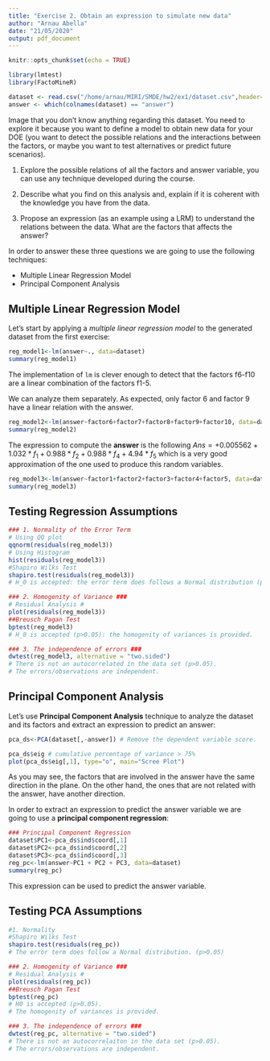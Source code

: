 ```yaml
---
title: "Exercise 2. Obtain an expression to simulate new data"
author: "Arnau Abella"
date: "21/05/2020"
output: pdf_document
---
```


```r
knitr::opts_chunk$set(echo = TRUE)

library(lmtest)
library(FactoMineR)

dataset <- read.csv("/home/arnau/MIRI/SMDE/hw2/ex1/dataset.csv",header=TRUE,sep=",")
answer <- which(colnames(dataset) == "answer")
```

Image that you don't know anything regarding this dataset. You need to explore it because you want to define a model to obtain new data for your DOE (you want to detect the possible relations and the interactions between the factors, or maybe you want to test alternatives or predict future scenarios).

1. Explore the possible relations of all the factors and answer variable, you can use any technique developed during the course.

2. Describe what you find on this analysis and, explain if it is coherent with the knowledge you have from the data.

3. Propose an expression (as an example using a LRM) to understand the relations between the data. What are the factors that affects the answer?

In order to answer these three questions we are going to use the following techniques:

- Multiple Linear Regression Model
- Principal Component Analysis

## Multiple Linear Regression Model

Let's start by applying a *multiple linear regression model* to the generated dataset from the first exercise:

```r
reg_model1<-lm(answer~., data=dataset)
summary(reg_model1)
```

The implementation of `lm` is clever enough to detect that the factors f6-f10 are a linear combination of the factors f1-5.

We can analyze them separately. As expected, only factor 6 and factor 9 have a linear relation with the answer.

```r
reg_model2<-lm(answer~factor6+factor7+factor8+factor9+factor10, data=dataset)
summary(reg_model2)
```

The expression to compute the **answer** is the following $Ans = +0.005562 + 1.032*f_1 + 0.988*f_2 + 0.988*f_4 + 4.94*f_5$ which is a very good approximation of the one used to produce this random variables.

```r
reg_model3<-lm(answer~factor1+factor2+factor3+factor4+factor5, data=dataset)
summary(reg_model3)
```

## Testing Regression Assumptions

```r
### 1. Normality of the Error Term
# Using QQ plot
qqnorm(residuals(reg_model3))
# Using Histogram
hist(residuals(reg_model3))
#Shapiro Wilks Test
shapiro.test(residuals(reg_model3))
# H_0 is accepted: the error term does follows a Normal distribution (p > 0.05)

### 2. Homogenity of Variance ###
# Residual Analysis #
plot(residuals(reg_model3))
##Breusch Pagan Test
bptest(reg_model3)
# H_0 is accepted (p>0.05): the homogenity of variances is provided.

### 3. The independence of errors ### 
dwtest(reg_model3, alternative = "two.sided")
# There is not an autocorrelated in the data set (p>0.05).
# The errors/observations are independent.
```

\newpage

## Principal Component Analysis

Let's use **Principal Component Analysis** technique to analyze the dataset and its factors and extract an expression to predict an answer:

```r
pca_ds<-PCA(dataset[,-answer]) # Remove the dependent variable score.
```

```r
pca_ds$eig # cumulative percentage of variance > 75%
plot(pca_ds$eig[,1], type="o", main="Scree Plot")
```

As you may see, the factors that are involved in the answer have the same direction in the plane. On the other hand, the ones that are not related with the answer, have another direction.

In order to extract an expression to predict the answer variable we are going to use a **principal component regression**:

```r
### Principal Component Regression
dataset$PC1<-pca_ds$ind$coord[,1]
dataset$PC2<-pca_ds$ind$coord[,2]
dataset$PC3<-pca_ds$ind$coord[,3]
reg_pc<-lm(answer~PC1 + PC2 + PC3, data=dataset)
summary(reg_pc)
```

This expression can be used to predict the answer variable.

## Testing PCA Assumptions

```r
#1. Normality
#Shapiro Wilks Test
shapiro.test(residuals(reg_pc))
# The error term does follow a Normal distribution. (p>0.05)

### 2. Homogenity of Variance ###
# Residual Analysis #
plot(residuals(reg_pc))
##Breusch Pagan Test
bptest(reg_pc)
# H0 is accepted (p>0.05).
# The homogenity of variances is provided.

### 3. The independence of errors ### 
dwtest(reg_pc, alternative = "two.sided")
# There is not an autocorrelaiton in the data set (p>0.05).
# The errors/observations are independent.
```